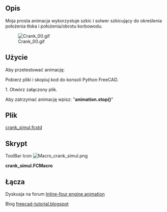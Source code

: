 <languages/>
{{Macro/pl
|Name=Crank Simul
|Icon=Macro_crank_simul.png
|Description=Moja prosta animacja wykorzystuje szkic i solwer szkicujący do określenia położenia tłoka i położenia/obrotu korbowodu.
|Author=kwahoo
|Version=1.0
|Date=2014-06-13
|FCVersion=Wszystkie
|Download= [https://wiki.freecad.org/images/0/04/Macro_crank_simul.png Ikonka paska narzędzi]<br />Plik [https://forum.freecad.org/download/file.php?id=5954 crank_simul.fcstd]
}}

==Opis==
Moja prosta animacja wykorzystuje szkic i solwer szkicujący do określenia położenia tłoka i położenia/obrotu korbowodu.

[[File:Crank 00.gif]]

==Użycie==
Aby przetestować animację:

Pobierz pliki i skopiuj kod do konsoli Python FreeCAD.

1. Otwórz załączony plik.

Aby zatrzymać animację wpisz: 
"'''animation.stop()'''"

<span id="The_File"></span>
==Plik==
[https://forum.freecad.org/download/file.php?id=5954 crank_simul.fcstd]
<span id="Script"></span>
==Skrypt==
ToolBar Icon [[Image:Macro_crank_simul.png]]

'''crank_simul.FCMacro'''

{{MacroCode|code=
import FreeCAD as App, FreeCADGui as Gui, Part, time, sys, math, Draft, DraftGeomUtils
from PySide import QtGui,QtCore

class Animation(object):
    def __init__(self):
        App.Console.PrintMessage('init')

        App.ActiveDocument.recompute()

        self.timer = QtCore.QTimer()
        QtCore.QObject.connect(self.timer, QtCore.SIGNAL("timeout()"), self.my_update)
        self.timer.start(50)

        self.an = 0.1

    def my_update(self):
        string = '{0}'.format(self.an)
        self.an = self.an + 0.01 if self.an < (2 * math.pi) else 0.0

        angle = math.degrees(self.an)
        App.ActiveDocument.Sketch.setDatum(5,App.Units.Quantity(str(angle)+' deg'))
        App.ActiveDocument.recompute()
        p1 = App.ActiveDocument.Sketch.Shape.Vertexes[0].Point
        p2 = App.ActiveDocument.Sketch.Shape.Vertexes[1].Point
        conrodangle = math.degrees(Draft.DraftVecUtils.angle(App.Vector(1,0,0),(p1-p2))) - 90
        App.ActiveDocument.getObject("Cylinder").Placement = App.Placement(p1,App.Rotation(App.Vector(1,0,0),-90))
        App.ActiveDocument.getObject("Sketch001").Placement = App.Placement(p1,App.Rotation(App.Vector(0,0,1),conrodangle))

    def stop(self):
        self.timer.stop()
         

animation = Animation()

}}

==Łącza==
Dyskusja na forum [https://forum.freecad.org/viewtopic.php?f=24&t=6815&hilit=animation#p55092 Inline-four engine animation]

Blog [http://freecad-tutorial.blogspot.be/ freecad-tutorial.blogspot]

{{clear}}